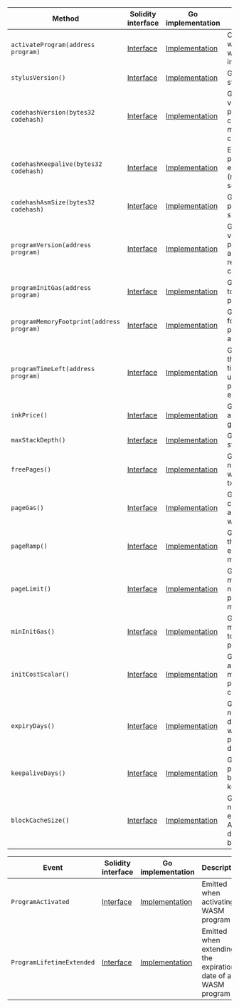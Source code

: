 <table>
  <thead>
    <tr>
      <th>Method</th>
      <th>Solidity interface</th>
      <th>Go implementation</th>
      <th>Description</th>
    </tr>
  </thead>
  <tbody>
    <tr>
      <td>
        <code>activateProgram(address program)</code>
      </td>
      <td>
        <a
          href="https://github.com/OffchainLabs/nitro-contracts/blob/b140ed63acdb53cb906ffd1fa3c36fdbd474364e/src/precompiles/ArbWasm.sol#L16"
          target="_blank"
        >
          Interface
        </a>
      </td>
      <td>
        <a
          href="https://github.com/OffchainLabs/nitro/blob/v3.3.2/precompiles/ArbWasm.go#L34"
          target="_blank"
        >
          Implementation
        </a>
      </td>
      <td>Compile a wasm program with the latest instrumentation</td>
    </tr>
    <tr>
      <td>
        <code>stylusVersion()</code>
      </td>
      <td>
        <a
          href="https://github.com/OffchainLabs/nitro-contracts/blob/b140ed63acdb53cb906ffd1fa3c36fdbd474364e/src/precompiles/ArbWasm.sol#L23"
          target="_blank"
        >
          Interface
        </a>
      </td>
      <td>
        <a
          href="https://github.com/OffchainLabs/nitro/blob/v3.3.2/precompiles/ArbWasm.go#L94"
          target="_blank"
        >
          Implementation
        </a>
      </td>
      <td>Gets the latest stylus version</td>
    </tr>
    <tr>
      <td>
        <code>codehashVersion(bytes32 codehash)</code>
      </td>
      <td>
        <a
          href="https://github.com/OffchainLabs/nitro-contracts/blob/b140ed63acdb53cb906ffd1fa3c36fdbd474364e/src/precompiles/ArbWasm.sol#L27"
          target="_blank"
        >
          Interface
        </a>
      </td>
      <td>
        <a
          href="https://github.com/OffchainLabs/nitro/blob/v3.3.2/precompiles/ArbWasm.go#L171"
          target="_blank"
        >
          Implementation
        </a>
      </td>
      <td>Gets the stylus version that program with codehash was most recently compiled with</td>
    </tr>
    <tr>
      <td>
        <code>codehashKeepalive(bytes32 codehash)</code>
      </td>
      <td>
        <a
          href="https://github.com/OffchainLabs/nitro-contracts/blob/b140ed63acdb53cb906ffd1fa3c36fdbd474364e/src/precompiles/ArbWasm.sol#L31"
          target="_blank"
        >
          Interface
        </a>
      </td>
      <td>
        <a
          href="https://github.com/OffchainLabs/nitro/blob/v3.3.2/precompiles/ArbWasm.go#L58"
          target="_blank"
        >
          Implementation
        </a>
      </td>
      <td>Extends a program's expiration date (reverts if too soon)</td>
    </tr>
    <tr>
      <td>
        <code>codehashAsmSize(bytes32 codehash)</code>
      </td>
      <td>
        <a
          href="https://github.com/OffchainLabs/nitro-contracts/blob/b140ed63acdb53cb906ffd1fa3c36fdbd474364e/src/precompiles/ArbWasm.sol#L36"
          target="_blank"
        >
          Interface
        </a>
      </td>
      <td>
        <a
          href="https://github.com/OffchainLabs/nitro/blob/v3.3.2/precompiles/ArbWasm.go#L180"
          target="_blank"
        >
          Implementation
        </a>
      </td>
      <td>Gets a program's asm size in bytes</td>
    </tr>
    <tr>
      <td>
        <code>programVersion(address program)</code>
      </td>
      <td>
        <a
          href="https://github.com/OffchainLabs/nitro-contracts/blob/b140ed63acdb53cb906ffd1fa3c36fdbd474364e/src/precompiles/ArbWasm.sol#L40"
          target="_blank"
        >
          Interface
        </a>
      </td>
      <td>
        <a
          href="https://github.com/OffchainLabs/nitro/blob/v3.3.2/precompiles/ArbWasm.go#L189"
          target="_blank"
        >
          Implementation
        </a>
      </td>
      <td>Gets the stylus version that program at addr was most recently compiled with</td>
    </tr>
    <tr>
      <td>
        <code>programInitGas(address program)</code>
      </td>
      <td>
        <a
          href="https://github.com/OffchainLabs/nitro-contracts/blob/b140ed63acdb53cb906ffd1fa3c36fdbd474364e/src/precompiles/ArbWasm.sol#L45"
          target="_blank"
        >
          Interface
        </a>
      </td>
      <td>
        <a
          href="https://github.com/OffchainLabs/nitro/blob/v3.3.2/precompiles/ArbWasm.go#L198"
          target="_blank"
        >
          Implementation
        </a>
      </td>
      <td>Gets the cost to invoke the program</td>
    </tr>
    <tr>
      <td>
        <code>programMemoryFootprint(address program)</code>
      </td>
      <td>
        <a
          href="https://github.com/OffchainLabs/nitro-contracts/blob/b140ed63acdb53cb906ffd1fa3c36fdbd474364e/src/precompiles/ArbWasm.sol#L52"
          target="_blank"
        >
          Interface
        </a>
      </td>
      <td>
        <a
          href="https://github.com/OffchainLabs/nitro/blob/v3.3.2/precompiles/ArbWasm.go#L207"
          target="_blank"
        >
          Implementation
        </a>
      </td>
      <td>Gets the footprint of program at addr</td>
    </tr>
    <tr>
      <td>
        <code>programTimeLeft(address program)</code>
      </td>
      <td>
        <a
          href="https://github.com/OffchainLabs/nitro-contracts/blob/b140ed63acdb53cb906ffd1fa3c36fdbd474364e/src/precompiles/ArbWasm.sol#L56"
          target="_blank"
        >
          Interface
        </a>
      </td>
      <td>
        <a
          href="https://github.com/OffchainLabs/nitro/blob/v3.3.2/precompiles/ArbWasm.go#L216"
          target="_blank"
        >
          Implementation
        </a>
      </td>
      <td>Gets returns the amount of time remaining until the program expires</td>
    </tr>
    <tr>
      <td>
        <code>inkPrice()</code>
      </td>
      <td>
        <a
          href="https://github.com/OffchainLabs/nitro-contracts/blob/b140ed63acdb53cb906ffd1fa3c36fdbd474364e/src/precompiles/ArbWasm.sol#L60"
          target="_blank"
        >
          Interface
        </a>
      </td>
      <td>
        <a
          href="https://github.com/OffchainLabs/nitro/blob/v3.3.2/precompiles/ArbWasm.go#L100"
          target="_blank"
        >
          Implementation
        </a>
      </td>
      <td>Gets the amount of ink 1 gas buys</td>
    </tr>
    <tr>
      <td>
        <code>maxStackDepth()</code>
      </td>
      <td>
        <a
          href="https://github.com/OffchainLabs/nitro-contracts/blob/b140ed63acdb53cb906ffd1fa3c36fdbd474364e/src/precompiles/ArbWasm.sol#L64"
          target="_blank"
        >
          Interface
        </a>
      </td>
      <td>
        <a
          href="https://github.com/OffchainLabs/nitro/blob/v3.3.2/precompiles/ArbWasm.go#L106"
          target="_blank"
        >
          Implementation
        </a>
      </td>
      <td>Gets the wasm stack size limit</td>
    </tr>
    <tr>
      <td>
        <code>freePages()</code>
      </td>
      <td>
        <a
          href="https://github.com/OffchainLabs/nitro-contracts/blob/b140ed63acdb53cb906ffd1fa3c36fdbd474364e/src/precompiles/ArbWasm.sol#L68"
          target="_blank"
        >
          Interface
        </a>
      </td>
      <td>
        <a
          href="https://github.com/OffchainLabs/nitro/blob/v3.3.2/precompiles/ArbWasm.go#L112"
          target="_blank"
        >
          Implementation
        </a>
      </td>
      <td>Gets the number of free wasm pages a tx gets</td>
    </tr>
    <tr>
      <td>
        <code>pageGas()</code>
      </td>
      <td>
        <a
          href="https://github.com/OffchainLabs/nitro-contracts/blob/b140ed63acdb53cb906ffd1fa3c36fdbd474364e/src/precompiles/ArbWasm.sol#L72"
          target="_blank"
        >
          Interface
        </a>
      </td>
      <td>
        <a
          href="https://github.com/OffchainLabs/nitro/blob/v3.3.2/precompiles/ArbWasm.go#L118"
          target="_blank"
        >
          Implementation
        </a>
      </td>
      <td>Gets the base cost of each additional wasm page</td>
    </tr>
    <tr>
      <td>
        <code>pageRamp()</code>
      </td>
      <td>
        <a
          href="https://github.com/OffchainLabs/nitro-contracts/blob/b140ed63acdb53cb906ffd1fa3c36fdbd474364e/src/precompiles/ArbWasm.sol#L76"
          target="_blank"
        >
          Interface
        </a>
      </td>
      <td>
        <a
          href="https://github.com/OffchainLabs/nitro/blob/v3.3.2/precompiles/ArbWasm.go#L124"
          target="_blank"
        >
          Implementation
        </a>
      </td>
      <td>Gets the ramp that drives exponential memory costs</td>
    </tr>
    <tr>
      <td>
        <code>pageLimit()</code>
      </td>
      <td>
        <a
          href="https://github.com/OffchainLabs/nitro-contracts/blob/b140ed63acdb53cb906ffd1fa3c36fdbd474364e/src/precompiles/ArbWasm.sol#L80"
          target="_blank"
        >
          Interface
        </a>
      </td>
      <td>
        <a
          href="https://github.com/OffchainLabs/nitro/blob/v3.3.2/precompiles/ArbWasm.go#L130"
          target="_blank"
        >
          Implementation
        </a>
      </td>
      <td>Gets the maximum initial number of pages a wasm may allocate</td>
    </tr>
    <tr>
      <td>
        <code>minInitGas()</code>
      </td>
      <td>
        <a
          href="https://github.com/OffchainLabs/nitro-contracts/blob/b140ed63acdb53cb906ffd1fa3c36fdbd474364e/src/precompiles/ArbWasm.sol#L85"
          target="_blank"
        >
          Interface
        </a>
      </td>
      <td>
        <a
          href="https://github.com/OffchainLabs/nitro/blob/v3.3.2/precompiles/ArbWasm.go#L136"
          target="_blank"
        >
          Implementation
        </a>
      </td>
      <td>Gets the minimum costs to invoke a program</td>
    </tr>
    <tr>
      <td>
        <code>initCostScalar()</code>
      </td>
      <td>
        <a
          href="https://github.com/OffchainLabs/nitro-contracts/blob/b140ed63acdb53cb906ffd1fa3c36fdbd474364e/src/precompiles/ArbWasm.sol#L89"
          target="_blank"
        >
          Interface
        </a>
      </td>
      <td>
        <a
          href="https://github.com/OffchainLabs/nitro/blob/v3.3.2/precompiles/ArbWasm.go#L147"
          target="_blank"
        >
          Implementation
        </a>
      </td>
      <td>Gets the linear adjustment made to program init costs</td>
    </tr>
    <tr>
      <td>
        <code>expiryDays()</code>
      </td>
      <td>
        <a
          href="https://github.com/OffchainLabs/nitro-contracts/blob/b140ed63acdb53cb906ffd1fa3c36fdbd474364e/src/precompiles/ArbWasm.sol#L93"
          target="_blank"
        >
          Interface
        </a>
      </td>
      <td>
        <a
          href="https://github.com/OffchainLabs/nitro/blob/v3.3.2/precompiles/ArbWasm.go#L153"
          target="_blank"
        >
          Implementation
        </a>
      </td>
      <td>Gets the number of days after which programs deactivate</td>
    </tr>
    <tr>
      <td>
        <code>keepaliveDays()</code>
      </td>
      <td>
        <a
          href="https://github.com/OffchainLabs/nitro-contracts/blob/b140ed63acdb53cb906ffd1fa3c36fdbd474364e/src/precompiles/ArbWasm.sol#L97"
          target="_blank"
        >
          Interface
        </a>
      </td>
      <td>
        <a
          href="https://github.com/OffchainLabs/nitro/blob/v3.3.2/precompiles/ArbWasm.go#L159"
          target="_blank"
        >
          Implementation
        </a>
      </td>
      <td>Gets the age a program must be to perform a keepalive</td>
    </tr>
    <tr>
      <td>
        <code>blockCacheSize()</code>
      </td>
      <td>
        <a
          href="https://github.com/OffchainLabs/nitro-contracts/blob/b140ed63acdb53cb906ffd1fa3c36fdbd474364e/src/precompiles/ArbWasm.sol#L101"
          target="_blank"
        >
          Interface
        </a>
      </td>
      <td>
        <a
          href="https://github.com/OffchainLabs/nitro/blob/v3.3.2/precompiles/ArbWasm.go#L165"
          target="_blank"
        >
          Implementation
        </a>
      </td>
      <td>Gets the number of extra programs ArbOS caches during a given block.</td>
    </tr>
  </tbody>
</table>
<table>
  <thead>
    <tr>
      <th>Event</th>
      <th>Solidity interface</th>
      <th>Go implementation</th>
      <th>Description</th>
    </tr>
  </thead>
  <tbody>
    <tr>
      <td>
        <code>ProgramActivated</code>
      </td>
      <td>
        <a
          href="https://github.com/OffchainLabs/nitro-contracts/blob/b140ed63acdb53cb906ffd1fa3c36fdbd474364e/src/precompiles/ArbWasm.sol#L103"
          target="_blank"
        >
          Interface
        </a>
      </td>
      <td>
        <a
          href="https://github.com/OffchainLabs/nitro/blob/v3.3.2/precompiles/ArbWasm.go#L54"
          target="_blank"
        >
          Implementation
        </a>
      </td>
      <td>Emitted when activating a WASM program</td>
    </tr>
    <tr>
      <td>
        <code>ProgramLifetimeExtended</code>
      </td>
      <td>
        <a
          href="https://github.com/OffchainLabs/nitro-contracts/blob/b140ed63acdb53cb906ffd1fa3c36fdbd474364e/src/precompiles/ArbWasm.sol#L110"
          target="_blank"
        >
          Interface
        </a>
      </td>
      <td>
        <a
          href="https://github.com/OffchainLabs/nitro/blob/v3.3.2/precompiles/ArbWasm.go#L70"
          target="_blank"
        >
          Implementation
        </a>
      </td>
      <td>Emitted when extending the expiration date of a WASM program</td>
    </tr>
  </tbody>
</table>
